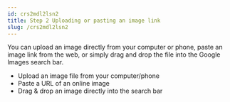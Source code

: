 ```yaml
---
id: crs2mdl2lsn2
title: Step 2 Uploading or pasting an image link
slug: /crs2mdl2lsn2
---
```


You can upload an image directly from your computer or phone, paste an image link from the web, or simply drag and drop the file into the Google Images search bar.
- Upload an image file from your computer/phone
- Paste a URL of an online image
- Drag & drop an image directly into the search bar
